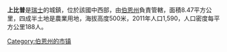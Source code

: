 '''上比普'''是[[瑞士|瑞士]]的城鎮，位於該國中西部，由[[伯恩州|伯恩州]]負責管轄，面積8.47平方公里，四成半土地是農業用地，海拔高度500米，2011年人口1,590，人口密度每平方公里188人。

{{Switzerland-geo-stub}}
[[Category:伯恩州的市镇|Category:伯恩州的市镇]]